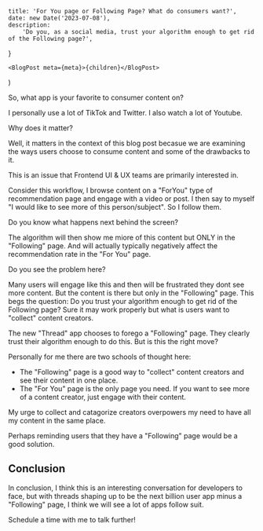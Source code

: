 
	title: 'For You page or Following Page? What do consumers want?',
	date: new Date('2023-07-08'),
	description:
		'Do you, as a social media, trust your algorithm enough to get rid of the Following page?',
}

	<BlogPost meta={meta}>{children}</BlogPost>
)

So, what app is your favorite to consumer content on?

I personally use a lot of TikTok and Twitter. I also watch a lot of Youtube.

Why does it matter?

Well, it matters in the context of this blog post becasue we are examining the ways users choose to consume content and some of the drawbacks to it.

This is an issue that Frontend UI & UX teams are primarily interested in.

Consider this workflow, I browse content on a "ForYou" type of recommendation page and engage with a video or post. I then say to myself "I would like to see more of this person/subject". So I follow them.

Do you know what happens next behind the screen?

The algorithm will then show me miore of this content but ONLY in the "Following" page. And will actually typically negatively affect the recommendation rate in the "For You" page.

Do you see the problem here?

Many users will engage like this and then will be frustrated they dont see more content. But the content is there but only in the "Following" page. This begs the question: Do you trust your algorithm enough to get rid of the Following page? Sure it may work properly but what is users want to "collect" content creators.

The new "Thread" app chooses to forego a "Following" page. They clearly trust their algorithm enough to do this. But is this the right move?

Personally for me there are two schools of thought here:

- The "Following" page is a good way to "collect" content creators and see their content in one place.
- The "For You" page is the only page you need. If you want to see more of a content creator, just engage with their content.

My urge to collect and catagorize creators overpowers my need to have all my content in the same place.

Perhaps reminding users that they have a "Following" page would be a good solution.

## Conclusion

In conclusion, I think this is an interesting conversation for developers to face, but with threads shaping up to be the next billion user app minus a "Following" page, I think we will see a lot of apps follow suit.

Schedule a time with me to talk further!
